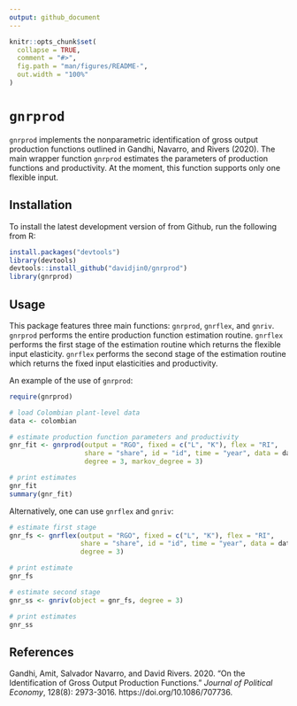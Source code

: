 ```yaml
---
output: github_document
---
```


<!-- README.md is generated from README.Rmd. Please edit that file -->

```r
knitr::opts_chunk$set(
  collapse = TRUE,
  comment = "#>",
  fig.path = "man/figures/README-",
  out.width = "100%"
)
```

# `gnrprod`

`gnrprod` implements the nonparametric identification of gross output production functions outlined in Gandhi, Navarro, and Rivers (2020). The main wrapper function `gnrprod` estimates the parameters of production functions and productivity. At the moment, this function supports only one flexible input.

## Installation

To install the latest development version of \code{gnrprod} from Github, run the following from R:

``` r
install.packages("devtools")
library(devtools)
devtools::install_github("davidjin0/gnrprod")
library(gnrprod)
```

## Usage

This package features three main functions: `gnrprod`, `gnrflex`, and `gnriv`. `gnrprod` performs the entire production function estimation routine. `gnrflex` performs the first stage of the estimation routine which returns the flexible input elasticity. `gnrflex` performs the second stage of the estimation routine which returns the fixed input elasticities and productivity.

An example of the use of `gnrprod`:

```r
require(gnrprod)

# load Colombian plant-level data
data <- colombian

# estimate production function parameters and productivity
gnr_fit <- gnrprod(output = "RGO", fixed = c("L", "K"), flex = "RI",
                   share = "share", id = "id", time = "year", data = data,
                   degree = 3, markov_degree = 3)

# print estimates
gnr_fit
summary(gnr_fit)
```

Alternatively, one can use `gnrflex` and `gnriv`:

```r
# estimate first stage
gnr_fs <- gnrflex(output = "RGO", fixed = c("L", "K"), flex = "RI",
                  share = "share", id = "id", time = "year", data = data,
                  degree = 3)

# print estimate
gnr_fs

# estimate second stage
gnr_ss <- gnriv(object = gnr_fs, degree = 3)

# print estimates
gnr_ss
```


## References

Gandhi, Amit, Salvador Navarro, and David Rivers. 2020. "On the Identification of Gross Output Production Functions." *Journal of Political Economy*, 128(8): 2973-3016. https://doi.org/10.1086/707736.


